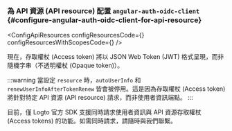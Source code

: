 

### 為 API 資源 (API resource) 配置 `angular-auth-oidc-client` \{#configure-angular-auth-oidc-client-for-api-resource}

<ApiResourcesDescription />

<ConfigApiResources
  configResourcesCode={<ConfigResourcesCode />}
  configResourcesWithScopesCode={<ConfigResourcesWithScopesCode />}
/>

現在，存取權杖 (Access token) 將以 JSON Web Token (JWT) 格式呈現，而非隨機字串（不透明權杖 (Opaque token)）。

:::warning
當設定 `resource` 時，`autoUserInfo` 和 `renewUserInfoAfterTokenRenew` 皆會被停用。這是因為存取權杖 (Access token) 將針對特定 API 資源 (API resource) 請求，而非使用者資訊端點。
:::

目前，僅 Logto 官方 SDK 支援同時請求使用者資訊與 API 資源存取權杖 (Access tokens) 的功能。如需同時請求，請隨時與我們聯繫。
